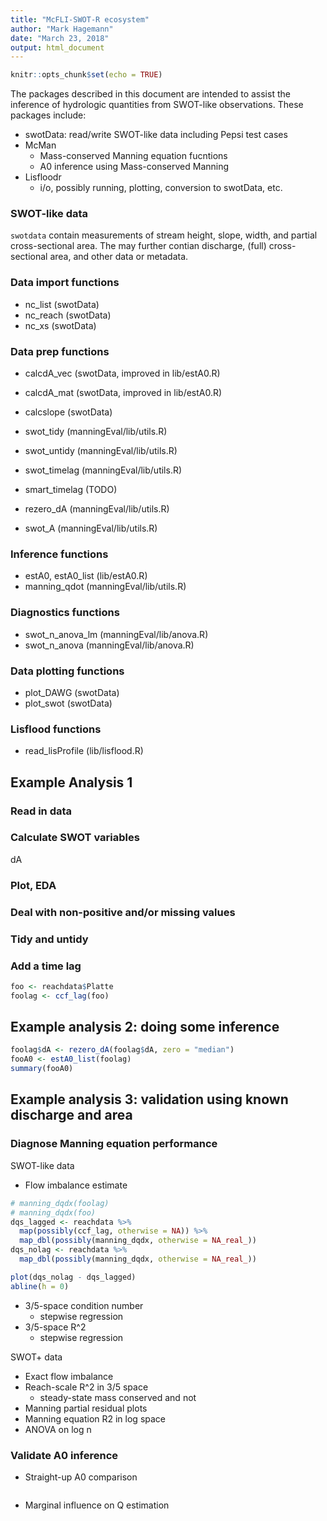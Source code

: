 ```yaml
---
title: "McFLI-SWOT-R ecosystem"
author: "Mark Hagemann"
date: "March 23, 2018"
output: html_document
---
```


```r
knitr::opts_chunk$set(echo = TRUE)
```

The packages described in this document are intended to assist the inference of hydrologic quantities from SWOT-like observations. These packages include:

- swotData: read/write SWOT-like data including Pepsi test cases
- McMan
    - Mass-conserved Manning equation fucntions
    - A0 inference using Mass-conserved Manning
- Lisfloodr
    - i/o, possibly running, plotting, conversion to swotData, etc. 


### SWOT-like data

`swotdata` contain measurements of stream height, slope, width, and partial cross-sectional area. The may further contian discharge, (full) cross-sectional area, and other data or metadata. 

### Data import functions

- nc_list (swotData)
- nc_reach (swotData)
- nc_xs (swotData)


### Data prep functions

- calcdA_vec (swotData, improved in lib/estA0.R)
- calcdA_mat (swotData, improved in lib/estA0.R)
- calcslope (swotData)

- swot_tidy (manningEval/lib/utils.R)
- swot_untidy (manningEval/lib/utils.R)
- swot_timelag (manningEval/lib/utils.R)
- smart_timelag (TODO)
- rezero_dA (manningEval/lib/utils.R)
- swot_A (manningEval/lib/utils.R)


### Inference functions

- estA0, estA0_list (lib/estA0.R)
- manning_qdot (manningEval/lib/utils.R)

### Diagnostics functions

- swot_n_anova_lm (manningEval/lib/anova.R)
- swot_n_anova (manningEval/lib/anova.R)

### Data plotting functions

- plot_DAWG (swotData)
- plot_swot (swotData)


### Lisflood functions

- read_lisProfile (lib/lisflood.R)


## Example Analysis 1

### Read in data 

### Calculate SWOT variables

dA

### Plot, EDA

### Deal with non-positive and/or missing values

### Tidy and untidy

### Add a time lag

```r
foo <- reachdata$Platte
foolag <- ccf_lag(foo)
```


## Example analysis 2: doing some inference

```r
foolag$dA <- rezero_dA(foolag$dA, zero = "median")
fooA0 <- estA0_list(foolag)
summary(fooA0)
```


## Example analysis 3: validation using known discharge and area

### Diagnose Manning equation performance

SWOT-like data

- Flow imbalance estimate

```r
# manning_dqdx(foolag)
# manning_dqdx(foo)
dqs_lagged <- reachdata %>% 
  map(possibly(ccf_lag, otherwise = NA)) %>% 
  map_dbl(possibly(manning_dqdx, otherwise = NA_real_))
dqs_nolag <- reachdata %>% 
  map_dbl(possibly(manning_dqdx, otherwise = NA_real_))

plot(dqs_nolag - dqs_lagged)
abline(h = 0)
```



- 3/5-space condition number
    - stepwise regression
- 3/5-space R^2
    - stepwise regression

SWOT+ data

- Exact flow imbalance
- Reach-scale R^2 in 3/5 space
    - steady-state mass conserved and not
- Manning partial residual plots
- Manning equation R2 in log space
- ANOVA on log n


### Validate A0 inference

- Straight-up A0 comparison

```r

```

- Marginal influence on Q estimation
